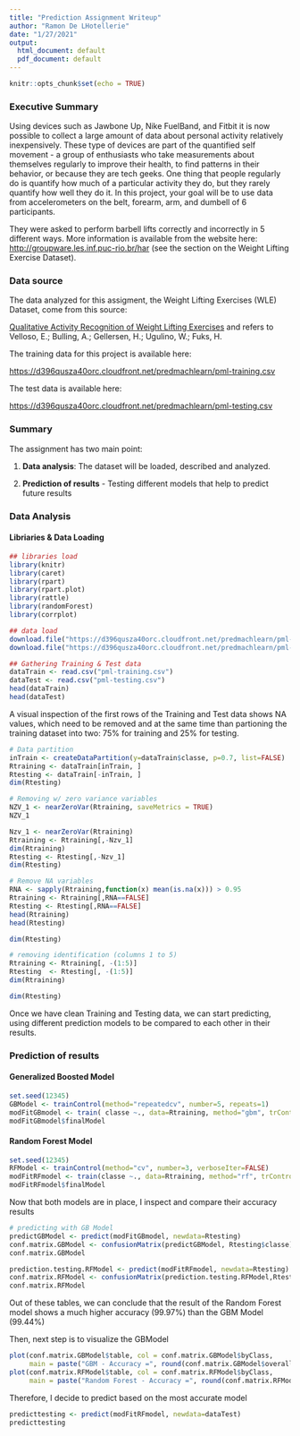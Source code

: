 ```yaml
---
title: "Prediction Assignment Writeup"
author: "Ramon De LHotellerie"
date: "1/27/2021"
output:
  html_document: default
  pdf_document: default
---
```


```r
knitr::opts_chunk$set(echo = TRUE)
```

### Executive Summary

Using devices such as Jawbone Up, Nike FuelBand, and Fitbit it is now possible to collect a large amount of data about personal activity relatively inexpensively. These type of devices are part of the quantified self movement - a group of enthusiasts who take measurements about themselves regularly to improve their health, to find patterns in their behavior, or because they are tech geeks. One thing that people regularly do is quantify how much of a particular activity they do, but they rarely quantify how well they do it. In this project, your goal will be to use data from accelerometers on the belt, forearm, arm, and dumbell of 6 participants. 

They were asked to perform barbell lifts correctly and incorrectly in 5 different ways. More information is available from the website here:
[http://groupware.les.inf.puc-rio.br/har](http://groupware.les.inf.puc-rio.br/har) (see the section on the Weight Lifting Exercise Dataset).

### Data source

The data analyzed for this assigment, the Weight Lifting Exercises (WLE) Dataset, come from this source: 

[Qualitative Activity Recognition of Weight Lifting Exercises](http://groupware.les.inf.puc-rio.br/har) and refers to Velloso, E.; Bulling, A.; Gellersen, H.; Ugulino, W.; Fuks, H.

The training data for this project is available here:

[https://d396qusza40orc.cloudfront.net/predmachlearn/pml-training.csv](https://d396qusza40orc.cloudfront.net/predmachlearn/pml-training.csv)

The test data is available here:

[https://d396qusza40orc.cloudfront.net/predmachlearn/pml-testing.csv](https://d396qusza40orc.cloudfront.net/predmachlearn/pml-testing.csv)

### Summary

The assignment has two main point:

1. **Data analysis**: The dataset will be loaded, described and analyzed.

2. **Prediction of results** - Testing different models that help to predict future results

### Data Analysis

#### Libriaries & Data Loading

```r
## libraries load
library(knitr)
library(caret)
library(rpart)
library(rpart.plot)
library(rattle)
library(randomForest)
library(corrplot)
```

```r
## data load
download.file("https://d396qusza40orc.cloudfront.net/predmachlearn/pml-training.csv", dest="pml-training.csv", mode="wb")
download.file("https://d396qusza40orc.cloudfront.net/predmachlearn/pml-testing.csv", dest="pml-testing.csv", mode="wb")
```

```r
## Gathering Training & Test data
dataTrain <- read.csv("pml-training.csv")
dataTest <- read.csv("pml-testing.csv")
head(dataTrain)
head(dataTest)
```

A visual inspection of the first rows of the Training and Test data shows NA values, which need to be removed and at the same time than partioning the training dataset into two: 75% for training and 25% for testing.

```r
# Data partition
inTrain <- createDataPartition(y=dataTrain$classe, p=0.7, list=FALSE)
Rtraining <- dataTrain[inTrain, ]
Rtesting <- dataTrain[-inTrain, ]
dim(Rtesting)
```

```r
# Removing w/ zero variance variables
NZV_1 <- nearZeroVar(Rtraining, saveMetrics = TRUE)
NZV_1

Nzv_1 <- nearZeroVar(Rtraining)
Rtraining <- Rtraining[,-Nzv_1]
dim(Rtraining)
Rtesting <- Rtesting[,-Nzv_1]
dim(Rtesting)
```

```r
# Remove NA variables
RNA <- sapply(Rtraining,function(x) mean(is.na(x))) > 0.95
Rtraining <- Rtraining[,RNA==FALSE]
Rtesting <- Rtesting[,RNA==FALSE]
head(Rtraining)
head(Rtesting)
```
```r
dim(Rtesting)
```
```r
# removing identification (columns 1 to 5)
Rtraining <- Rtraining[, -(1:5)]
Rtesting  <- Rtesting[, -(1:5)]
dim(Rtraining)
```

```r
dim(Rtesting)
```

Once we have clean Training and Testing data, we can start predicting, using different prediction models to be compared to each other in their results.

### Prediction of results

#### Generalized Boosted Model

```r
set.seed(12345)
GBModel <- trainControl(method="repeatedcv", number=5, repeats=1)
modFitGBmodel <- train( classe ~., data=Rtraining, method="gbm", trControl= GBModel, verbose=FALSE)
modFitGBmodel$finalModel
```

#### Random Forest Model

```r
set.seed(12345)
RFModel <- trainControl(method="cv", number=3, verboseIter=FALSE)
modFitRFmodel <- train(classe ~., data=Rtraining, method="rf", trControl=RFModel)
modFitRFmodel$finalModel
```

Now that both models are in place, I inspect and compare their accuracy results

```r
# predicting with GB Model
predictGBModel <- predict(modFitGBmodel, newdata=Rtesting)
conf.matrix.GBModel <- confusionMatrix(predictGBModel, Rtesting$classe)
conf.matrix.GBModel
```

```r
prediction.testing.RFModel <- predict(modFitRFmodel, newdata=Rtesting)
conf.matrix.RFModel <- confusionMatrix(prediction.testing.RFModel,Rtesting$classe)
conf.matrix.RFModel
```

Out of these tables, we can conclude that the result of the Random Forest model shows a much higher accuracy (99.97%) than the GBM Model (99.44%)

Then, next step is to visualize the GBModel

```r
plot(conf.matrix.GBModel$table, col = conf.matrix.GBModel$byClass, 
     main = paste("GBM - Accuracy =", round(conf.matrix.GBModel$overall['Accuracy'], 4)))
plot(conf.matrix.RFModel$table, col = conf.matrix.RFModel$byClass, 
     main = paste("Random Forest - Accuracy =", round(conf.matrix.RFModel$overall['Accuracy'], 4)))
```

Therefore, I decide to predict based on the most accurate model 

```r
predicttesting <- predict(modFitRFmodel, newdata=dataTest)
predicttesting
```